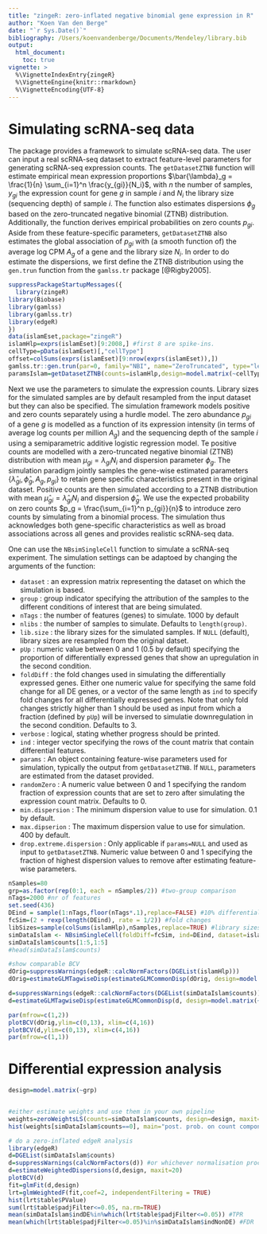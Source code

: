 ```yaml
---
title: "zingeR: zero-inflated negative binomial gene expression in R"
author: "Koen Van den Berge"
date: "`r Sys.Date()`"
bibliography: /Users/koenvandenberge/Documents/Mendeley/library.bib
output:
  html_document:
    toc: true
vignette: >
  %\VignetteIndexEntry{zingeR}
  %\VignetteEngine{knitr::rmarkdown}
  %\VignetteEncoding{UTF-8}
---
```


# Simulating scRNA-seq data

The \texttt{zingeR} package provides a framework to simulate scRNA-seq data. The user can input a real scRNA-seq dataset to extract feature-level parameters for generating scRNA-seq expression counts. The `getDatasetZTNB` function will estimate empirical mean expression proportions $\bar{\lambda}_g = \frac{1}{n} \sum_{i=1}^n \frac{y_{gi}}{N_i}$, with $n$ the number of samples, $y_{gi}$ the expression count for gene $g$ in sample $i$ and $N_i$ the library size (sequencing depth) of sample $i$. The function also estimates dispersions $\phi_g$ based on the zero-truncated negative binomial (ZTNB) distribution.  Additionally, the function derives empirical probabilities on zero counts $p_{gi}$. Aside from these feature-specific parameters, `getDatasetZTNB` also estimates the global association of $p_{gi}$ with (a smooth function of) the average log CPM $A_g$ of a gene and the library size $N_i$.
In order to do estimate the dispersions, we first define the ZTNB distribution using the `gen.trun` function from the `gamlss.tr` package [@Rigby2005].

```r
suppressPackageStartupMessages({
  library(zingeR)
library(Biobase)
library(gamlss)
library(gamlss.tr)
library(edgeR)
})
data(islamEset,package="zingeR")
islamHlp=exprs(islamEset)[9:2008,] #first 8 are spike-ins.
cellType=pData(islamEset)[,"cellType"]
offset=colSums(exprs(islamEset)[9:nrow(exprs(islamEset)),])
gamlss.tr::gen.trun(par=0, family="NBI", name="ZeroTruncated", type="left", varying=FALSE)
paramsIslam=getDatasetZTNB(counts=islamHlp,design=model.matrix(~cellType))
```

Next we use the parameters to simulate the expression counts. Library sizes for the simulated samples are by default resampled from the input dataset but they can also be specified.
The simulation framework models positive and zero counts separately using a hurdle model.
The zero abundance $p_{gi}$ of a gene $g$ is modelled as a function of its expression intensity (in terms of average log counts per million $A_g$) and the sequencing depth of the sample $i$ using a semiparametric additive logistic regression model.
Te positive counts are modelled with a zero-truncated negative binomial (ZTNB) distribution with mean $\mu_{gi} = \lambda_{gi} N_i$ and dispersion parameter $\phi_g$.
The simulation paradigm jointly samples the gene-wise estimated parameters $\{\hat \lambda_{gi}, \hat \phi_g, A_g, p_{gi}\}$ to retain gene specific characteristics present in the original dataset.
Positive counts are then simulated according to a ZTNB distribution with mean $\hat \mu_{gi} = \hat \lambda_{gi} N_i$ and dispersion $\hat \phi_g$.
We use the expected probability on zero counts $p_g = \frac{\sum_{i=1}^n p_{gi}}{n}$ to introduce zero counts by simulating from a binomial process. 
The simulation thus acknowledges both gene-specific characteristics as well as broad associations across all genes and provides realistic scRNA-seq data.

One can use the `NBsimSingleCell` function to simulate a scRNA-seq experiment. The simulation settings can be adaptoed by changing the arguments of the function:

 - `dataset` : an expression matrix representing the dataset on which the simulation is based.
 - `group` : group indicator specifying the attribution of the samples to the different conditions of interest that are being simulated.
 - `nTags` : the number of features (genes) to simulate. $1000$ by default
 - `nlibs` : the number of samples to simulate. Defaults to `length(group)`.
 - `lib.size` : the library sizes for the simulated samples. If `NULL` (default), library sizes are resampled from the original datset.
 - `pUp` : numeric value between $0$ and $1$ ($0.5$ by default) specifying the proportion of differentially expressed genes that show an upregulation in the second condition.
 - `foldDiff` : the fold changes used in simulating the differentially expressed genes. Either one numeric value for specifying the same fold change for all DE genes, or a vector of the same length as `ind` to specify fold changes for all differentially expressed genes. Note that only fold changes strictly higher than $1$ should be used as input from which a fraction (defined by `pUp`) will be inversed to simulatie downregulation in the second condition. Defaults to $3$.
 - `verbose` : logical, stating whether progress should be printed.
 - `ind` : integer vector specifying the rows of the count matrix that contain differential features.
 - `params` : An object containing feature-wise parameters used for simulation, typically the output from `getDatasetZTNB`. If `NULL`, parameters are estimated from the dataset provided.
 - `randomZero` : A numeric value between $0$ and $1$ specifying the random fraction of expression counts that are set to zero after simulating the expression count matrix. Defaults to $0$.
 - `min.dispersion` : The minimum dispersion value to use for simulation. $0.1$ by default.
 - `max.dipserion` : The maximum dispersion value to use for simulation. $400$ by default.
 - `drop.extreme.dispersion` : Only applicable if `params=NULL` and used as input to `getDatasetZTNB`. Numeric value between $0$ and $1$ specifying the fraction of highest dispersion values to remove after estimating feature-wise parameters.

```r
nSamples=80
grp=as.factor(rep(0:1, each = nSamples/2)) #two-group comparison
nTags=2000 #nr of features
set.seed(436)
DEind = sample(1:nTags,floor(nTags*.1),replace=FALSE) #10% differentially expressed
fcSim=(2 + rexp(length(DEind), rate = 1/2)) #fold changes
libSizes=sample(colSums(islamHlp),nSamples,replace=TRUE) #library sizes
simDataIslam <- NBsimSingleCell(foldDiff=fcSim, ind=DEind, dataset=islamHlp, nTags=nTags, group=grp, verbose=TRUE, params=paramsIslam, lib.size=libSizes)
simDataIslam$counts[1:5,1:5]
#head(simDataIslam$counts)

#show comparable BCV
dOrig=suppressWarnings(edgeR::calcNormFactors(DGEList(islamHlp)))
dOrig=estimateGLMTagwiseDisp(estimateGLMCommonDisp(dOrig, design=model.matrix(~cellType), interval=c(0,10)),prior.df=0)

d=suppressWarnings(edgeR::calcNormFactors(DGEList(simDataIslam$counts)))
d=estimateGLMTagwiseDisp(estimateGLMCommonDisp(d, design=model.matrix(~grp), interval=c(0,10)),prior.df=0)

par(mfrow=c(1,2))
plotBCV(dOrig,ylim=c(0,13), xlim=c(4,16))
plotBCV(d,ylim=c(0,13), xlim=c(4,16))
par(mfrow=c(1,1))
```

# Differential expression analysis

```r
design=model.matrix(~grp)


#either estimate weights and use them in your own pipeline
weights=zeroWeightsLS(counts=simDataIslam$counts, design=design, maxit=20,plotW=FALSE)
hist(weights[simDataIslam$counts==0], main="post. prob. on count component for all zeros")

# do a zero-inflated edgeR analysis
library(edgeR)
d=DGEList(simDataIslam$counts)
d=suppressWarnings(calcNormFactors(d)) #or whichever normalisation procedure you would like.
d=estimateWeightedDispersions(d,design, maxit=20)
plotBCV(d)
fit=glmFit(d,design)
lrt=glmWeightedF(fit,coef=2, independentFiltering = TRUE)
hist(lrt$table$PValue)
sum(lrt$table$padjFilter<=0.05, na.rm=TRUE)
mean(simDataIslam$indDE%in%which(lrt$table$padjFilter<=0.05)) #TPR
mean(which(lrt$table$padjFilter<=0.05)%in%simDataIslam$indNonDE) #FDR
``` 
